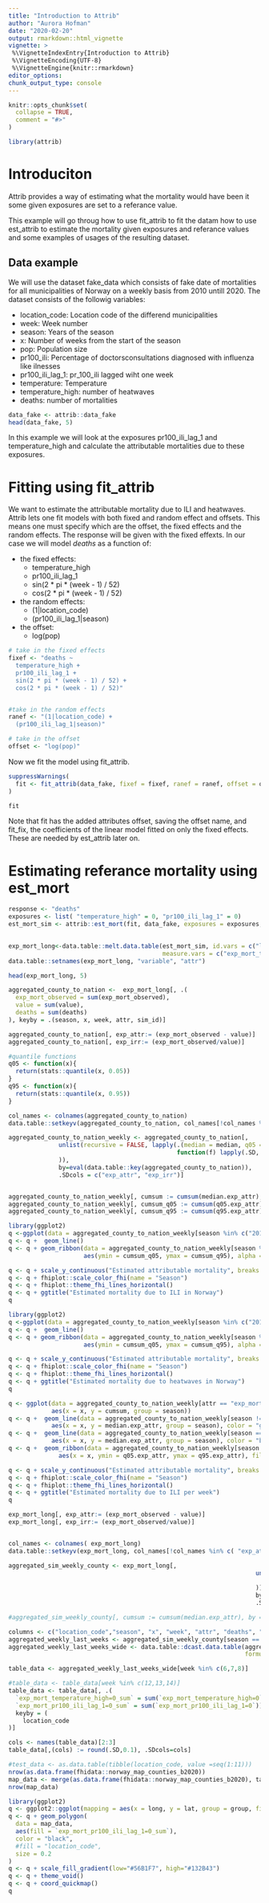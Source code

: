 ```yaml
---
title: "Introduction to Attrib"
author: "Aurora Hofman"
date: "2020-02-20"
output: rmarkdown::html_vignette
vignette: >
 %\VignetteIndexEntry{Introduction to Attrib}
 %\VignetteEncoding{UTF-8}
 %\VignetteEngine{knitr::rmarkdown}
editor_options:
chunk_output_type: console
---
```



```r
knitr::opts_chunk$set(
  collapse = TRUE,
  comment = "#>"
)
```

```r
library(attrib)
```

# Introduciton
Attrib provides a way of estimating what the mortality would have been it some given exposures are set to a referance value. 

This example will go throug how to use fit_attrib to fit the datam how to use est_attrib to estimate the mortality given exposures and referance values and some examples of usages of the resulting dataset. 

## Data example

We will use the dataset fake_data which consists of fake date of mortalities for all municipalities of Norway on a weekly basis from 2010 untill 2020. The dataset consists of the followig variables:

* location_code: Location code of the differend municipalities
* week: Week number
* season: Years of the season
* x: Number of weeks from the start of the season
* pop: Population size
* pr100_ili: Percentage of doctorsconsultations diagnosed with influenza like ilnesses 
* pr100_ili_lag_1: pr_100_ili lagged wiht one week
* temperature: Temperature
* temperature_high: number of heatwaves
* deaths: number of mortalities 



```r
data_fake <- attrib::data_fake
head(data_fake, 5)
```

In this example we will look at the exposures pr100_ili_lag_1 and temperature_high and calculate the attributable mortalities due to these exposures. 

# Fitting using fit_attrib

We want to estimate the attributable mortality due to ILI and heatwaves. Attrib lets one fit models with both fixed and random effect and offsets. This means one must specify which are the offset, the fixed effects and the random effects. The response will be given with the fixed effexts. In our case we will model *deaths* as a function of:

* the fixed effects:
  * temperature_high
  * pr100_ili_lag_1
  * sin(2 * pi * (week - 1) / 52) 
  * cos(2 * pi * (week - 1) / 52)
* the random effects:
  * (1|location_code)
  * (pr100_ili_lag_1|season)
* the offset:
  * log(pop)

```r
# take in the fixed effects
fixef <- "deaths ~
  temperature_high +
  pr100_ili_lag_1 +
  sin(2 * pi * (week - 1) / 52) +
  cos(2 * pi * (week - 1) / 52)"


#take in the random effects
ranef <- "(1|location_code) +
  (pr100_ili_lag_1|season)"

# take in the offset
offset <- "log(pop)"

```

Now we fit the model using fit_attrib. 

```r
suppressWarnings(
  fit <- fit_attrib(data_fake, fixef = fixef, ranef = ranef, offset = offset)
)
```
```r
fit
```

Note that fit has the added attributes offset, saving the offset name, and fit_fix, the coefficients of the linear model fitted on only the fixed effects. These are needed by est_attrib later on. 

# Estimating referance mortality using est_mort

```r
response <- "deaths"
exposures <- list( "temperature_high" = 0, "pr100_ili_lag_1" = 0)
est_mort_sim <- attrib::est_mort(fit, data_fake, exposures = exposures, response = response )
  
```
```r
exp_mort_long<-data.table::melt.data.table(est_mort_sim, id.vars = c("location_code", "season",  "x", "week", "id", "sim_id", "deaths", "exp_mort_observed"),
                                           measure.vars = c("exp_mort_temperature_high=0", "exp_mort_pr100_ili_lag_1=0")) 
data.table::setnames(exp_mort_long, "variable", "attr")

head(exp_mort_long, 5)
```

```r
aggregated_county_to_nation <-  exp_mort_long[, .(
  exp_mort_observed = sum(exp_mort_observed),
  value = sum(value), 
  deaths = sum(deaths)
), keyby = .(season, x, week, attr, sim_id)]

```

```r
aggregated_county_to_nation[, exp_attr:= (exp_mort_observed - value)]
aggregated_county_to_nation[, exp_irr:= (exp_mort_observed/value)]

```

```r
#quantile functions
q05 <- function(x){
  return(stats::quantile(x, 0.05))
}
q95 <- function(x){
  return(stats::quantile(x, 0.95))
}
```

```r

col_names <- colnames(aggregated_county_to_nation)
data.table::setkeyv(aggregated_county_to_nation, col_names[!col_names %in% c("exp_attr", "exp_irr","sim_id", "exposures", "exp_mort_observed", "value")])

aggregated_county_to_nation_weekly <- aggregated_county_to_nation[,
              unlist(recursive = FALSE, lapply(.(median = median, q05 = q05, q95 = q95),
                                               function(f) lapply(.SD, f)
              )), 
              by=eval(data.table::key(aggregated_county_to_nation)),
              .SDcols = c("exp_attr", "exp_irr")]


aggregated_county_to_nation_weekly[, cumsum := cumsum(median.exp_attr), by = .( attr, season)]
aggregated_county_to_nation_weekly[, cumsum_q05 := cumsum(q05.exp_attr), by = .( attr, season)]
aggregated_county_to_nation_weekly[, cumsum_q95 := cumsum(q95.exp_attr), by = .( attr, season)]

```

```r
library(ggplot2)
q <-ggplot(data = aggregated_county_to_nation_weekly[season %in% c("2015/2016", "2016/2017", "2017/2018", "2018/2019","2019/2020") & attr == "exp_mort_pr100_ili_lag_1=0"], aes(x = x, y = cumsum, group = season, color = season, fill = season)) 
q <- q +  geom_line() 
q <- q + geom_ribbon(data = aggregated_county_to_nation_weekly[season %in% c("2019/2020") & attr == "exp_mort_pr100_ili_lag_1=0"],
                     aes(ymin = cumsum_q05, ymax = cumsum_q95), alpha = 0.4, colour = NA)

q <- q + scale_y_continuous("Estimated attributable mortality", breaks = fhiplot::pretty_breaks(5), labels = fhiplot::format_nor)
q <- q + fhiplot::scale_color_fhi(name = "Season")
q <- q + fhiplot::theme_fhi_lines_horizontal()
q <- q + ggtitle("Estimated mortality due to ILI in Norway")
q

```

```r
library(ggplot2)
q <-ggplot(data = aggregated_county_to_nation_weekly[season %in% c("2015/2016", "2016/2017", "2017/2018", "2018/2019","2019/2020") & attr == "exp_mort_temperature_high=0"], aes(x = x, y = cumsum, group = season, color = season, fill = season)) 
q <- q +  geom_line() 
q <- q + geom_ribbon(data = aggregated_county_to_nation_weekly[season %in% c("2019/2020") & attr == "exp_mort_temperature_high=0"],
                     aes(ymin = cumsum_q05, ymax = cumsum_q95), alpha = 0.4, colour = NA)

q <- q + scale_y_continuous("Estimated attributable mortality", breaks = fhiplot::pretty_breaks(5), labels = fhiplot::format_nor)
q <- q + fhiplot::scale_color_fhi(name = "Season")
q <- q + fhiplot::theme_fhi_lines_horizontal()
q <- q + ggtitle("Estimated mortality due to heatwaves in Norway")
q
```
```r
q <- ggplot(data = aggregated_county_to_nation_weekly[attr == "exp_mort_pr100_ili_lag_1=0"], 
            aes(x = x, y = cumsum, group = season)) 
q <- q +  geom_line(data = aggregated_county_to_nation_weekly[season != "2019/2020" &attr == "exp_mort_pr100_ili_lag_1=0"], 
            aes(x = x, y = median.exp_attr, group = season), color = "grey")
q <- q +  geom_line(data = aggregated_county_to_nation_weekly[season == "2019/2020" &attr == "exp_mort_pr100_ili_lag_1=0"], 
            aes(x = x, y = median.exp_attr, group = season), color = "blue")
q <- q +  geom_ribbon(data = aggregated_county_to_nation_weekly[season == "2019/2020" &attr == "exp_mort_pr100_ili_lag_1=0"], 
              aes(x = x, ymin = q05.exp_attr, ymax = q95.exp_attr), fill = "blue", alpha=0.4)

q <- q + scale_y_continuous("Estimated attributable mortality", breaks = fhiplot::pretty_breaks(5), labels = fhiplot::format_nor)
q <- q + fhiplot::scale_color_fhi(name = "Season")
q <- q + fhiplot::theme_fhi_lines_horizontal()
q <- q + ggtitle("Estimated mortality due to ILI per week")
q
```

```r
exp_mort_long[, exp_attr:= (exp_mort_observed - value)]
exp_mort_long[, exp_irr:= (exp_mort_observed/value)]


col_names <- colnames( exp_mort_long)
data.table::setkeyv(exp_mort_long, col_names[!col_names %in% c( "exp_attr", "exp_irr","sim_id", "exposures", "exp_mort_observed", "value")])

aggregated_sim_weekly_county <- exp_mort_long[,
                                                                     unlist(recursive = FALSE, lapply(.(median = median, q05 = q05, q95 = q95),
                                                                                                      function(f) lapply(.SD, f)
                                                                     )), 
                                                                     by =eval(data.table::key(exp_mort_long)),
                                                                     .SDcols = c("exp_attr", "exp_irr")]

```

```r
#aggregated_sim_weekly_county[, cumsum := cumsum(median.exp_attr), by = .( attr, season)]

columns <- c("location_code","season", "x", "week", "attr", "deaths", "median.exp_attr")
aggregated_weekly_last_weeks <- aggregated_sim_weekly_county[season == "2019/2020", ..columns]
aggregated_weekly_last_weeks_wide <- data.table::dcast.data.table(aggregated_weekly_last_weeks, 
                                                                  formula = ...~ attr, fun = mean, value.var = "median.exp_attr")

```
```r
table_data <- aggregated_weekly_last_weeks_wide[week %in% c(6,7,8)]

#table_data <- table_data[week %in% c(12,13,14)]
table_data <- table_data[, .(
  `exp_mort_temperature_high=0_sum` = sum(`exp_mort_temperature_high=0`),
  `exp_mort_pr100_ili_lag_1=0_sum` = sum(`exp_mort_pr100_ili_lag_1=0`)),
  keyby = (
    location_code
)]

```
```r

cols <- names(table_data)[2:3]
table_data[,(cols) := round(.SD,0.1), .SDcols=cols]

#test_data <- as.data.table(tibble(location_code, value =seq(1:11)))
nrow(as.data.frame(fhidata::norway_map_counties_b2020))
map_data <- merge(as.data.frame(fhidata::norway_map_counties_b2020), table_data, all = TRUE)
nrow(map_data)

```
```r
library(ggplot2)
q <- ggplot2::ggplot(mapping = aes(x = long, y = lat, group = group, fill = `exp_mort_pr100_ili_lag_1=0_sum`))
q <- q + geom_polygon(
  data = map_data,
  aes(fill = `exp_mort_pr100_ili_lag_1=0_sum`),
  color = "black",
  #fill = "location_code",
  size = 0.2
)
q <- q + scale_fill_gradient(low="#56B1F7", high="#132B43") 
q <- q + theme_void()
q <- q + coord_quickmap()
q 


```

